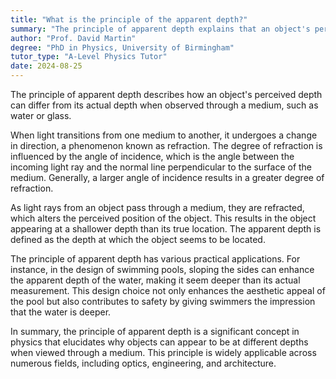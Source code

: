 ```yaml
---
title: "What is the principle of the apparent depth?"
summary: "The principle of apparent depth explains that an object's perceived depth changes when viewed through a medium, causing it to appear at a different depth than its actual position."
author: "Prof. David Martin"
degree: "PhD in Physics, University of Birmingham"
tutor_type: "A-Level Physics Tutor"
date: 2024-08-25
---
```


The principle of apparent depth describes how an object's perceived depth can differ from its actual depth when observed through a medium, such as water or glass.

When light transitions from one medium to another, it undergoes a change in direction, a phenomenon known as refraction. The degree of refraction is influenced by the angle of incidence, which is the angle between the incoming light ray and the normal line perpendicular to the surface of the medium. Generally, a larger angle of incidence results in a greater degree of refraction.

As light rays from an object pass through a medium, they are refracted, which alters the perceived position of the object. This results in the object appearing at a shallower depth than its true location. The apparent depth is defined as the depth at which the object seems to be located.

The principle of apparent depth has various practical applications. For instance, in the design of swimming pools, sloping the sides can enhance the apparent depth of the water, making it seem deeper than its actual measurement. This design choice not only enhances the aesthetic appeal of the pool but also contributes to safety by giving swimmers the impression that the water is deeper.

In summary, the principle of apparent depth is a significant concept in physics that elucidates why objects can appear to be at different depths when viewed through a medium. This principle is widely applicable across numerous fields, including optics, engineering, and architecture.
    